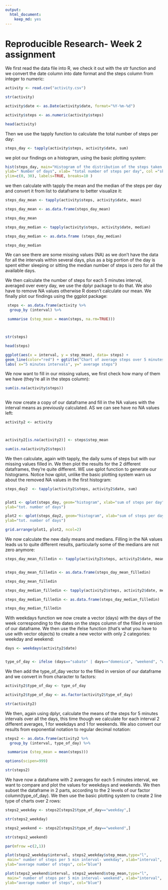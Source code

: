 ---
output: 
  html_document: 
    keep_md: yes
---

# Reproducible Research- Week 2 assignment

We first read the data file into R, we check it out with the str function
and we convert the date column into date format and the steps column
from integer to numeric:

```{r firstchunk}





activity <- read.csv("activity.csv")

str(activity)

activity$date <- as.Date(activity$date, format="%Y-%m-%d")

activity$steps <- as.numeric(activity$steps)

head(activity)

```

Then we use the tapply function to calculate the total number of steps per day:


```{r secondchunk}
steps_day <- tapply(activity$steps, activity$date, sum)

```

we plot our findings on a histogram, using the basic plotting system:

```{r thirdchunk}

hist(steps_day, main="Histogram of the distribution of the steps taken per day", 
ylab=" Number of days", xlab= "total number of steps per day", col ="skyblue4", 
ylim=c(0, 30), labels=TRUE, breaks=10 )


```

we then calculate with tapply the mean and the median of the steps per day and convert it from list to dataframe to better visualize it:


```{r fourthchunk}
steps_day_mean <- tapply(activity$steps, activity$date, mean)

steps_day_mean <- as.data.frame(steps_day_mean)

steps_day_mean

steps_day_median <- tapply(activity$steps, activity$date, median)

steps_day_median <- as.data.frame (steps_day_median)

steps_day_median

```


We can see there are some missing values (NA) as we don't have the data for 
all the intervals within several days, plus as a big portion of the day is spent either sleeping or sitting the median number of steps is zero for all the available days.

We then calculate the number of steps for each 5 minutes interval, averaged over every day, we use the dplyr package to do that. We also have to remove NA values otherwise R doesn't calculate our mean. We finally plot our findings using the ggplot package: 


```{r fifthchunk}

 steps <- as.data.frame(activity %>%
  group_by (interval) %>%

 summarise (step_mean = mean(steps, na.rm=TRUE)))



str(steps)

head(steps)

ggplot(aes(x = interval, y = step_mean), data= steps) + 
geom_line(color="red") + ggtitle("Chart of average steps over 5 minutes interval")+
labs( x="5 minutes intervals", y=" average steps")

```


We now want to fill in our missing values, we first check how many of them we have (they're all in the steps column):

```{r sixthchunk}

sum(is.na(activity$steps))
    
```

We now create a copy of our dataframe and fill in the NA values with the interval means as previously calculated. AS we can see have no NA values left:

```{r seventhchunk}

activity2 <- activity 



activity2[is.na(activity2)] <- steps$step_mean 

sum(is.na(activity2$steps))

```

We then calculate, again with tapply, the daily sums of steps but with our missing values filled in. We then plot the results for the 2 different dataframes, they're quite different. WE use qplot function to generate our histograms. Notice how qplot, unlike the basic plotting system warn us about the removed NA values in the first histogram:


```{r eightchunk}
steps_day2  <- tapply(activity2$steps, activity2$date, sum)


plot1 <- qplot(steps_day, geom="histogram", xlab="sum of steps per day",
ylab="tot. number of days")

plot2 <- qplot(steps_day2, geom="histogram", xlab="sum of steps per day",
ylab="tot. number of days")

grid.arrange(plot1, plot2, ncol=2)

```


We now calculate the new daily means and medians. Filling in the NA values leads us to quite different results, particularly some of the medians are not zero anymore:

```{r ninethchunk}


steps_day_mean_filledin <- tapply(activity2$steps, activity2$date, mean)


steps_day_mean_filledin <- as.data.frame(steps_day_mean_filledin)

steps_day_mean_filledin

steps_day_median_filledin <- tapply(activity2$steps, activity2$date, median)

steps_day_median_filledin <- as.data.frame(steps_day_median_filledin)

steps_day_median_filledin

```

With weekdays function we now create a vector (days) with the days of the week corresponding to the dates on the steps column of the filled in version of our dataframe. We then use the ifelse function (that's what you have to use with vector objects) to create a new vector with only 2 categories: weekday and weekend:


```{r tenthchunk}
days <- weekdays(activity2$date)


type_of_day <- ifelse (days=="sabato" | days=="domenica", "weekend", "weekday")

```


We then add the type_of_day vector to the filled in version of our dataframe and we convert in from character to factors:


```{r eleventhchunk}

activity2$type_of_day <- type_of_day

activity2$type_of_day <- as.factor(activity2$type_of_day)

str(activity2)

```


We then, again using dplyr, calculate the means of the steps for 5 minutes intervals over all the days, this time though we calculate for each interval 2 different averages, 1 for weekdays and 1 for weekends. We also convert our results from exponential notation to regular decimal notation:


```{r twelvethchunk}

steps2 <- as.data.frame(activity2 %>%
  group_by (interval, type_of_day) %>%

 summarise (step_mean = mean(steps)))

options(scipen=999)

str(steps2)

```

We have now a dataframe with 2 averages for each 5 minutes interval, we want to compare and plot the values for weekdays and weekends. We then subset the dataframe in 2 parts, according to the 2 levels of our factor column(type_of_day). We then use the basic plotting system to create 2 line type of charts over 2 rows:



```{r }
steps2_weekday <- steps2[steps2$type_of_day=="weekday",]

str(steps2_weekday)

steps2_weekend <- steps2[steps2$type_of_day=="weekend",]

str(steps2_weekend)

par(mfrow =c(2,1))

plot(steps2_weekday$interval, steps2_weekday$step_mean,type="l",
 main=" number of steps per 5 min interval- weekday", xlab="interval",
ylab="average number of steps", col="blue")

plot(steps2_weekend$interval, steps2_weekend$step_mean,type="l",
 main=" number of steps per 5 min interval- weekend", xlab="interval",
ylab="average number of steps", col="blue")

```



